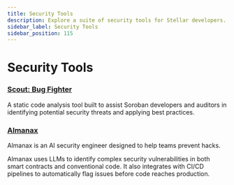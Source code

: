 ```yaml
---
title: Security Tools
description: Explore a suite of security tools for Stellar developers.
sidebar_label: Security Tools
sidebar_position: 115
---
```


# Security Tools

### [Scout: Bug Fighter](https://www.coinfabrik.com/products/scout/)

A static code analysis tool built to assist Soroban developers and auditors in identifying potential security threats and applying best practices.

### [Almanax](https://www.almanax.ai/)

Almanax is an AI security engineer designed to help teams prevent hacks.

Almanax uses LLMs to identify complex security vulnerabilities in both smart contracts and conventional code. It also integrates with CI/CD pipelines to automatically flag issues before code reaches production.
